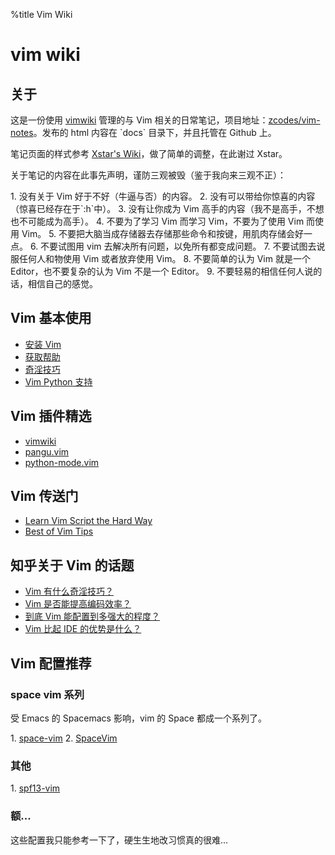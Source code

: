 %title Vim Wiki

= vim wiki =

== 关于 ==

这是一份使用 [[https://github.com/vimwiki/vimwiki|vimwiki]] 管理的与 Vim 相关的日常笔记，项目地址：[[https://github.com/zcodes/vim-wiki|zcodes/vim-notes]]。发布的 html 内容在 `docs` 目录下，并且托管在 Github 上。

笔记页面的样式参考 [[https://xstarcd.github.io/wiki/index.html|Xstar's Wiki]]，做了简单的调整，在此谢过 Xstar。

关于笔记的内容在此事先声明，谨防三观被毁（鉴于我向来三观不正）：

1. 没有关于 Vim 好于不好（牛逼与否）的内容。
2. 没有可以带给你惊喜的内容（惊喜已经存在于`:h`中）。
3. 没有让你成为 Vim 高手的内容（我不是高手，不想也不可能成为高手）。
4. 不要为了学习 Vim 而学习 Vim，不要为了使用 Vim 而使用 Vim。
5. 不要把大脑当成存储器去存储那些命令和按键，用肌肉存储会好一点。
6. 不要试图用 vim 去解决所有问题，以免所有都变成问题。
7. 不要试图去说服任何人和物使用 Vim 或者放弃使用 Vim。
8. 不要简单的认为 Vim 就是一个 Editor，也不要复杂的认为 Vim 不是一个 Editor。
9. 不要轻易的相信任何人说的话，相信自己的感觉。

== Vim 基本使用 ==
* [[base_install|安装 Vim]]
* [[base_get_help|获取帮助]]
* [[base_tips|奇淫技巧]]
* [[base_python|Vim Python 支持]]

== Vim 插件精选 ==
* [[plugins_vimwiki|vimwiki]]
* [[plugins_pangu|pangu.vim]]
* [[plugin_python-mode|python-mode.vim]]

== Vim 传送门 ==
* [[http://learnvimscriptthehardway.stevelosh.com/|Learn Vim Script the Hard Way]]
* [[http://rayninfo.co.uk/vimtips.html|Best of Vim Tips]]

== 知乎关于 Vim 的话题 ==
* [[https://www.zhihu.com/question/27478597|Vim 有什么奇淫技巧？]]
* [[https://www.zhihu.com/question/46892579|Vim 是否能提高编码效率？]]
* [[https://www.zhihu.com/question/20151659|到底 Vim 能配置到多强大的程度？]]
* [[https://www.zhihu.com/question/19870551|Vim 比起 IDE 的优势是什么？]]

== Vim 配置推荐 ==
=== space vim 系列 ===

受 Emacs 的 Spacemacs 影响，vim 的 Space 都成一个系列了。

1. [[https://github.com/liuchengxu/space-vim|space-vim]]
2. [[https://github.com/SpaceVim/SpaceVim|SpaceVim]]

=== 其他 ===
1. [[https://github.com/spf13/spf13-vim|spf13-vim]]

=== 额... ===
这些配置我只能参考一下了，硬生生地改习惯真的很难...
